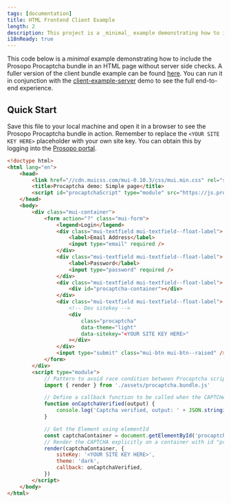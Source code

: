 ```yaml
---
tags: [documentation]
title: HTML Frontend Client Example
length: 2
description: This project is a _minimal_ example demonstrating how to include the Prosopo Procaptcha bundle in an HTML page.
i18nReady: true
---
```

This code below is a _minimal_ example demonstrating how to include the Prosopo Procaptcha bundle in an HTML page without server side checks. A fuller version of the client bundle example can be found [here](https://github.com/prosopo/captcha/tree/main/demos/client-bundle-example). You can run it in conjunction with the [client-example-server](https://github.com/prosopo/captcha/tree/main/demos/client-example-server) demo to see the full end-to-end experience.


## Quick Start

Save this file to your local machine and open it in a browser to see the Prosopo Procaptcha bundle in action. Remember
to replace the `<YOUR SITE KEY HERE>` placeholder with your own site key. You can obtain this by logging into
the [Prosopo portal](https://portal.prosopo.io).

```html
<!doctype html>
<html lang="en">
    <head>
        <link href="//cdn.muicss.com/mui-0.10.3/css/mui.min.css" rel="stylesheet" type="text/css" />
        <title>Procaptcha demo: Simple page</title>
        <script id="procaptchaScript" type="module" src="https://js.prosopo.io/js/procaptcha.bundle.js" async defer></script>
    </head>
    <body>
        <div class="mui-container">
            <form action="?" class="mui-form">
                <legend>Login</legend>
                <div class="mui-textfield mui-textfield--float-label">
                    <label>Email Address</label>
                    <input type="email" required />
                </div>
                <div class="mui-textfield mui-textfield--float-label">
                    <label>Password</label>
                    <input type="password" required />
                </div>
                <div class="mui-textfield mui-textfield--float-label">
                    <div id="procaptcha-container"></div>
                </div>
                <div class="mui-textfield mui-textfield--float-label">
                    <!-- Dev sitekey -->
                    <div
                        class="procaptcha"
                        data-theme="light"
                        data-sitekey="<YOUR SITE KEY HERE>"
                    ></div>
                </div>
                <input type="submit" class="mui-btn mui-btn--raised" />
            </form>
        </div>
        <script type="module">
            // Pattern to avoid race condition between Procaptcha script loading and Procaptcha render function call
            import { render } from './assets/procaptcha.bundle.js'

            // Define a callback function to be called when the CAPTCHA is verified
            function onCaptchaVerified(output) {
                console.log('Captcha verified, output: ' + JSON.stringify(output))
            }

            // Get the Element using elementId
            const captchaContainer = document.getElementById('procaptcha-container')
            // Render the CAPTCHA explicitly on a container with id "procaptcha-container"
            render(captchaContainer, {
                siteKey: '<YOUR SITE KEY HERE>',
                theme: 'dark',
                callback: onCaptchaVerified,
            })
        </script>
    </body>
</html>

```
